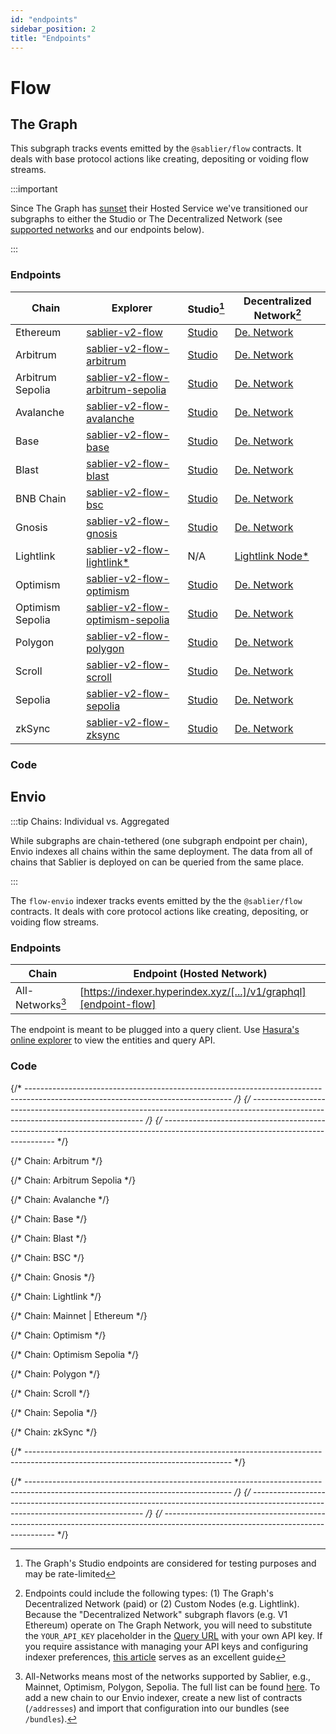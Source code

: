 ```yaml
---
id: "endpoints"
sidebar_position: 2
title: "Endpoints"
---
```



# Flow

## The Graph

This subgraph tracks events emitted by the `@sablier/flow` contracts. It deals with base protocol actions like creating,
depositing or voiding flow streams.

:::important

Since The Graph has [sunset](https://thegraph.com/blog/sunsetting-hosted-service/) their Hosted Service we've
transitioned our subgraphs to either the Studio or The Decentralized Network (see
[supported networks](https://thegraph.com/docs/en/developing/supported-networks/) and our endpoints below).

:::

### Endpoints

| Chain            | Explorer                                                              | Studio[^2]                                | Decentralized Network[^1]                       |
| ---------------- | --------------------------------------------------------------------- | ----------------------------------------- | ----------------------------------------------- |
| Ethereum         | [sablier-v2-flow][v2-flow-explorer-ethereum]                          | [Studio][v2-flow-studio-ethereum]         | [De. Network][v2-flow-network-ethereum]         |
| Arbitrum         | [sablier-v2-flow-arbitrum][v2-flow-explorer-arbitrum]                 | [Studio][v2-flow-studio-arbitrum]         | [De. Network][v2-flow-network-arbitrum]         |
| Arbitrum Sepolia | [sablier-v2-flow-arbitrum-sepolia][v2-flow-explorer-arbitrum-sepolia] | [Studio][v2-flow-studio-arbitrum-sepolia] | [De. Network][v2-flow-network-arbitrum-sepolia] |
| Avalanche        | [sablier-v2-flow-avalanche][v2-flow-explorer-avalanche]               | [Studio][v2-flow-studio-avalanche]        | [De. Network][v2-flow-network-avalanche]        |
| Base             | [sablier-v2-flow-base][v2-flow-explorer-base]                         | [Studio][v2-flow-studio-base]             | [De. Network][v2-flow-network-base]             |
| Blast            | [sablier-v2-flow-blast][v2-flow-explorer-blast]                       | [Studio][v2-flow-studio-blast]            | [De. Network][v2-flow-network-blast]            |
| BNB Chain        | [sablier-v2-flow-bsc][v2-flow-explorer-bsc]                           | [Studio][v2-flow-studio-bsc]              | [De. Network][v2-flow-network-bsc]              |
| Gnosis           | [sablier-v2-flow-gnosis][v2-flow-explorer-gnosis]                     | [Studio][v2-flow-studio-gnosis]           | [De. Network][v2-flow-network-gnosis]           |
| Lightlink        | [sablier-v2-flow-lightlink\*][v2-flow-explorer-lightlink]             | N/A                                       | [Lightlink Node\*][v2-flow-custom-lightlink]    |
| Optimism         | [sablier-v2-flow-optimism][v2-flow-explorer-optimism]                 | [Studio][v2-flow-studio-optimism]         | [De. Network][v2-flow-network-optimism]         |
| Optimism Sepolia | [sablier-v2-flow-optimism-sepolia][v2-flow-explorer-optimism-sepolia] | [Studio][v2-flow-studio-optimism-sepolia] | [De. Network][v2-flow-network-optimism-sepolia] |
| Polygon          | [sablier-v2-flow-polygon][v2-flow-explorer-polygon]                   | [Studio][v2-flow-studio-polygon]          | [De. Network][v2-flow-network-polygon]          |
| Scroll           | [sablier-v2-flow-scroll][v2-flow-explorer-scroll]                     | [Studio][v2-flow-studio-scroll]           | [De. Network][v2-flow-network-scroll]           |
| Sepolia          | [sablier-v2-flow-sepolia][v2-flow-explorer-sepolia]                   | [Studio][v2-flow-studio-sepolia]          | [De. Network][v2-flow-network-sepolia]          |
| zkSync           | [sablier-v2-flow-zksync][v2-flow-explorer-zksync]                     | [Studio][v2-flow-studio-zksync]           | [De. Network][v2-flow-network-zksync]           |

### Code

<LinkPreview
  href="https://github.com/sablier-labs/subgraphs/tree/main/apps/flow"
  icon="github"
  subtitle="@sablier-labs/subgraphs - apps/flow"
  title="Sablier Subgraphs - Flow - The Graph"
/>

## Envio

:::tip Chains: Individual vs. Aggregated

While subgraphs are chain-tethered (one subgraph endpoint per chain), Envio indexes all chains within the same
deployment. The data from all of chains that Sablier is deployed on can be queried from the same place.

:::

The `flow-envio` indexer tracks events emitted by the the `@sablier/flow` contracts. It deals with core protocol actions
like creating, depositing, or voiding flow streams.

### Endpoints

| Chain            | Endpoint (Hosted Network)                                        |
| ---------------- | ---------------------------------------------------------------- |
| All-Networks[^3] | [https://indexer.hyperindex.xyz/[...]/v1/graphql][endpoint-flow] |

The endpoint is meant to be plugged into a query client. Use
[Hasura's online explorer](https://cloud.hasura.io/public/graphiql?) to view the entities and query API.

### Code

<LinkPreview
  href="https://github.com/sablier-labs/subgraphs/tree/main/apps/flow-envio"
  icon="github"
  subtitle="@sablier-labs/subgraphs - apps/flow-envio"
  title="Sablier Subgraphs - Flow - Envio"
/>

{/* --------------------------------------------------------------------------------------------------------------------------------- */}
{/* --------------------------------------------------------------------------------------------------------------------------------- */}
{/* --------------------------------------------------------------------------------------------------------------------------------- */}

{/* Chain: Arbitrum */}

[v2-flow-network-arbitrum]: https://gateway-arbitrum.network.thegraph.com/api/API_KEY/subgraphs/id/__INSERT_ID__
[v2-flow-explorer-arbitrum]: https://thegraph.com/explorer/subgraphs/__INSERT_ID__
[v2-flow-studio-arbitrum]: https://api.studio.thegraph.com/query/57079/sablier-v2-flow-arbitrum/version/latest

{/* Chain: Arbitrum Sepolia */}

[v2-flow-network-arbitrum-sepolia]: https://gateway-arbitrum.network.thegraph.com/api/API_KEY/subgraphs/id/__INSERT_ID__
[v2-flow-explorer-arbitrum-sepolia]: https://thegraph.com/explorer/subgraphs/__INSERT_ID__
[v2-flow-studio-arbitrum-sepolia]:
  https://api.studio.thegraph.com/query/57079/sablier-v2-flow-arbitrum-sepolia/version/latest

{/* Chain: Avalanche */}

[v2-flow-network-avalanche]: https://gateway-arbitrum.network.thegraph.com/api/API_KEY/subgraphs/id/__INSERT_ID__
[v2-flow-explorer-avalanche]: https://thegraph.com/explorer/subgraphs/__INSERT_ID__
[v2-flow-studio-avalanche]: https://api.studio.thegraph.com/query/57079/sablier-v2-flow-avalanche/version/latest

{/* Chain: Base */}

[v2-flow-network-base]: https://gateway-arbitrum.network.thegraph.com/api/API_KEY/subgraphs/id/__INSERT_ID__
[v2-flow-explorer-base]: https://thegraph.com/explorer/subgraphs/__INSERT_ID__
[v2-flow-studio-base]: https://api.studio.thegraph.com/query/57079/sablier-v2-flow-base/version/latest

{/* Chain: Blast */}

[v2-flow-network-blast]: https://gateway-arbitrum.network.thegraph.com/api/API_KEY/subgraphs/id/__INSERT_ID__
[v2-flow-explorer-blast]: https://thegraph.com/explorer/subgraphs/__INSERT_ID__
[v2-flow-studio-blast]: https://api.studio.thegraph.com/query/57079/sablier-v2-flow-blast/version/latest

{/* Chain: BSC */}

[v2-flow-network-bsc]: https://gateway-arbitrum.network.thegraph.com/api/API_KEY/subgraphs/id/__INSERT_ID__
[v2-flow-explorer-bsc]: https://thegraph.com/explorer/subgraphs/__INSERT_ID__
[v2-flow-studio-bsc]: https://api.studio.thegraph.com/query/57079/sablier-v2-flow-bsc/version/latest

{/* Chain: Gnosis */}

[v2-flow-network-gnosis]: https://gateway-arbitrum.network.thegraph.com/api/API_KEY/subgraphs/id/__INSERT_ID__
[v2-flow-explorer-gnosis]: https://thegraph.com/explorer/subgraphs/__INSERT_ID__
[v2-flow-studio-gnosis]: https://api.studio.thegraph.com/query/57079/sablier-v2-flow-gnosis/version/latest

{/* Chain: Lightlink */}

[v2-flow-explorer-lightlink]:
  https://graph.phoenix.lightlink.io/query/subgraphs/name/lightlink/sablier-v2-flow-lightlink/graphql
[v2-flow-custom-lightlink]: https://graph.phoenix.lightlink.io/query/subgraphs/name/lightlink/sablier-v2-flow-lightlink

{/* Chain: Mainnet | Ethereum */}

[v2-flow-explorer-ethereum]: https://thegraph.com/explorer/subgraphs/__INSERT_ID__
[v2-flow-studio-ethereum]: https://api.studio.thegraph.com/query/57079/sablier-v2-flow/version/latest
[v2-flow-network-ethereum]: https://gateway-arbitrum.network.thegraph.com/api/API_KEY/subgraphs/id/__INSERT_ID__

{/* Chain: Optimism */}

[v2-flow-network-optimism]: https://gateway-arbitrum.network.thegraph.com/api/API_KEY/subgraphs/id/__INSERT_ID__
[v2-flow-explorer-optimism]: https://thegraph.com/explorer/subgraphs/__INSERT_ID__
[v2-flow-studio-optimism]: https://api.studio.thegraph.com/query/57079/sablier-v2-flow-optimism/version/latest

{/* Chain: Optimism Sepolia */}

[v2-flow-network-optimism-sepolia]: https://gateway-arbitrum.network.thegraph.com/api/API_KEY/subgraphs/id/__INSERT_ID__
[v2-flow-explorer-optimism-sepolia]: https://thegraph.com/explorer/subgraphs/__INSERT_ID__
[v2-flow-studio-optimism-sepolia]:
  https://api.studio.thegraph.com/query/57079/sablier-v2-flow-optimism-sepolia/version/latest

{/* Chain: Polygon */}

[v2-flow-network-polygon]: https://gateway-arbitrum.network.thegraph.com/api/API_KEY/subgraphs/id/__INSERT_ID__
[v2-flow-explorer-polygon]: https://thegraph.com/explorer/subgraphs/__INSERT_ID__
[v2-flow-studio-polygon]: https://api.studio.thegraph.com/query/57079/sablier-v2-flow-polygon/version/latest

{/* Chain: Scroll */}

[v2-flow-network-scroll]: https://gateway-arbitrum.network.thegraph.com/api/API_KEY/subgraphs/id/__INSERT_ID__
[v2-flow-explorer-scroll]: https://thegraph.com/explorer/subgraphs/__INSERT_ID__
[v2-flow-studio-scroll]: https://api.studio.thegraph.com/query/57079/sablier-v2-flow-scroll/version/latest

{/* Chain: Sepolia */}

[v2-flow-network-sepolia]: https://gateway-arbitrum.network.thegraph.com/api/API_KEY/subgraphs/id/__INSERT_ID__
[v2-flow-explorer-sepolia]: https://thegraph.com/explorer/subgraphs/__INSERT_ID__
[v2-flow-studio-sepolia]: https://api.studio.thegraph.com/query/57079/sablier-v2-flow-sepolia/version/latest

{/* Chain: zkSync */}

[v2-flow-network-zksync]: https://gateway-arbitrum.network.thegraph.com/api/API_KEY/subgraphs/id/__INSERT_ID__
[v2-flow-explorer-zksync]: https://thegraph.com/explorer/subgraphs/__INSERT_ID__
[v2-flow-studio-zksync]: https://api.studio.thegraph.com/query/57079/sablier-v2-flow-zksync/version/latest

{/* --------------------------------------------------------------------------------------------------------------------------------- */}

[endpoint-flow]: https://indexer.hyperindex.xyz/__INSERT_ID__/v1/graphql

{/* --------------------------------------------------------------------------------------------------------------------------------- */}
{/* --------------------------------------------------------------------------------------------------------------------------------- */}
{/* --------------------------------------------------------------------------------------------------------------------------------- */}

[^1]:
    Endpoints could include the following types: (1) The Graph's Decentralized Network (paid) or (2) Custom Nodes (e.g.
    Lightlink). Because the "Decentralized Network" subgraph flavors (e.g. V1 Ethereum) operate on The Graph Network,
    you will need to substitute the `YOUR_API_KEY` placeholder in the
    [Query URL](https://thegraph.com/docs/en/deploying/subgraph-studio-faqs/#6-how-do-i-find-query-urls-for-subgraphs-if-im-not-the-developer-of-the-subgraph-i-want-to-use)
    with your own API key. If you require assistance with managing your API keys and configuring indexer preferences,
    [this article](https://thegraph.com/docs/en/studio/managing-api-keys/) serves as an excellent guide

[^2]: The Graph's Studio endpoints are considered for testing purposes and may be rate-limited

[^3]:
    All-Networks means most of the networks supported by Sablier, e.g., Mainnet, Optimism, Polygon, Sepolia. The full
    list can be found [here](https://github.com/sablier-labs/subgraphs/tree/main/packages/constants/src). To add a new
    chain to our Envio indexer, create a new list of contracts (`/addresses`) and import that configuration into our
    bundles (see `/bundles`).
